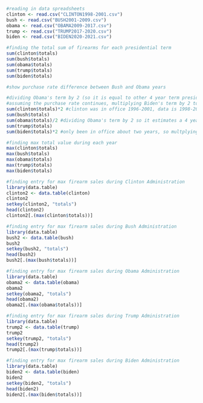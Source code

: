 

```r
#reading in data spreadsheets
clinton <- read.csv("CLINTON1998-2001.csv")
bush <- read.csv("BUSH2001-2009.csv")
obama <- read.csv("OBAMA2009-2017.csv")
trump <- read.csv("TRUMP2017-2020.csv")
biden <- read.csv("BIDEN2020-2021.csv")
```

```r
#finding the total sum of firearms for each presidential term
sum(clinton$totals)
sum(bush$totals)
sum(obama$totals)
sum(trump$totals)
sum(biden$totals)
```
```r
#show purchase rate difference between Bush and Obama years

```




```r
#dividing Obama's term by 2 (so it is equal to other 4 year term presidents)
#assuming the purchase rate continues, multiplying Biden's term by 2 to represent the next two years
sum(clinton$totals)*2 #clinton was in office 1996-2001, data is 1998-2001 (missing two years, so multiplying to estimate 4 year term)
sum(bush$totals)
sum(obama$totals)/2 #dividing Obama's term by 2 so it estimates a 4 year term
sum(trump$totals)
sum(biden$totals)*2 #only been in office about two years, so multplying by two to estimate four year term
```

```r
#finding max total value during each year
max(clinton$totals)
max(bush$totals)
max(obama$totals)
max(trump$totals)
max(biden$totals)
```


```r
#finding entry for max firearm sales during Clinton Administration
library(data.table)
clinton2 <- data.table(clinton)
clinton2
setkey(clinton2, "totals")
head(clinton2)
clinton2[.(max(clinton$totals))]
```

```r
#finding entry for max firearm sales during Bush Administration
library(data.table)
bush2 <- data.table(bush)
bush2
setkey(bush2, "totals")
head(bush2)
bush2[.(max(bush$totals))]
```

```r
#finding entry for max firearm sales during Obama Administration
library(data.table)
obama2 <- data.table(obama)
obama2
setkey(obama2, "totals")
head(obama2)
obama2[.(max(obama$totals))]
```

```r
#finding entry for max firearm sales during Trump Administration
library(data.table)
trump2 <- data.table(trump)
trump2
setkey(trump2, "totals")
head(trump2)
trump2[.(max(trump$totals))]
```

```r
#finding entry for max firearm sales during Biden Administration
library(data.table)
biden2 <- data.table(biden)
biden2
setkey(biden2, "totals")
head(biden2)
biden2[.(max(biden$totals))]
```